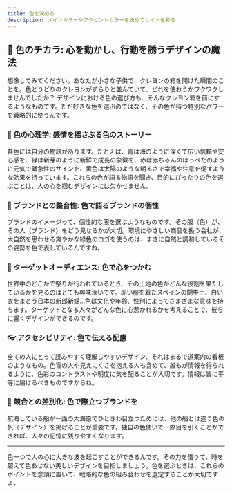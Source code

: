 ```yaml
---
title: 色を決める
description: メインカラーやアクセントカラーを決めてサイトを彩る
---
```


## 🎨 色のチカラ: 心を動かし、行動を誘うデザインの魔法

想像してみてください。あなたが小さな子供で、クレヨンの箱を開けた瞬間のことを。色とりどりのクレヨンがずらりと並んでいて、どれを使おうかワクワクしませんでしたか？ デザインにおける色の選び方も、そんなクレヨン箱を前にするようなものです。ただ好きな色を選ぶのではなく、その色が持つ特別なパワーを戦略的に使うんです。

### 🧠 色の心理学: 感情を揺さぶる色のストーリー

各色には自分の物語があります。たとえば、青は海のように深くて広い信頼や安心感を、緑は新芽のように新鮮で成長の象徴を、赤は赤ちゃんのほっぺたのように元気で緊急性のサインを、黄色は太陽のような明るさで幸福や注意を促すような効果を持っています。これらの色が語る物語を聞き、目的にぴったりの色を選ぶことは、人の心を掴むデザインには欠かせません。

### 🌿 ブランドとの整合性: 色で語るブランドの個性

ブランドのイメージって、個性的な服を選ぶようなものです。その服（色）が、その人（ブランド）をどう見せるかが大切。環境にやさしい商品を扱う会社が、大自然を思わせる爽やかな緑色のロゴを使うのは、まさに自然と調和しているその姿勢を色で表しているんですね。

### 👀 ターゲットオーディエンス: 色で心をつかむ

世界中のどこかで祭りが行われているとき、その土地の色がどんな役割を果たしているかを見るのはとても興味深いです。赤い服を着たスペインの闘牛士、白い衣をまとう日本の新郎新婦...色は文化や年齢、性別によってさまざまな意味を持ちます。ターゲットとなる人々がどんな色に心惹かれるかを考えることで、彼らに響くデザインができるのです。

### 👓 アクセシビリティ: 色で伝える配慮

全ての人にとって読みやすく理解しやすいデザイン、それはまるで道案内の看板のようなもの。色盲の人や見えにくさを抱える人も含めて、誰もが情報を得られるように、色彩のコントラストや明度に気を配ることが大切です。情報は皆に平等に届けるべきものですからね。

### 🎨 競合との差別化: 色で際立つブランドを

航海している船が一面の大海原でひときわ目立つためには、他の船とは違う色の帆（デザイン）を掲げることが重要です。独自の色使いで一際目を引くことができれば、人々の記憶に残りやすくなります。

---

色一つで人の心に大きな波を起こすことができるんです。その力を借りて、時を超えて色あせない美しいデザインを目指しましょう。色を選ぶときは、これらのポイントを念頭に置いて、戦略的な色の組み合わせを選定することが大切ですよ。
